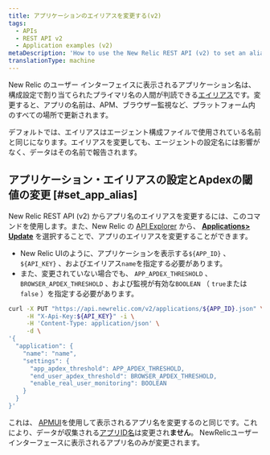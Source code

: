 ```yaml
---
title: アプリケーションのエイリアスを変更する(v2)
tags:
  - APIs
  - REST API v2
  - Application examples (v2)
metaDescription: 'How to use the New Relic REST API (v2) to set an alias for your application, in lieu of the primary app name set in the agent configuration.'
translationType: machine
---
```


New Relic のユーザー インターフェイスに表示されるアプリケーション名は、構成設定で割り当てられたプライマリ名の人間が判読できる[エイリアス](/docs/agents/manage-apm-agents/app-naming/rename-your-application#app-alias)です。変更すると、アプリの名前は、APM、ブラウザー監視など、プラットフォーム内のすべての場所で更新されます。

デフォルトでは、エイリアスはエージェント構成ファイルで使用されている名前と同じになります。エイリアスを変更しても、エージェントの設定名には影響がなく、データはその名前で報告されます。

## アプリケーション・エイリアスの設定とApdexの閾値の変更 [#set_app_alias]

New Relic REST API (v2) からアプリ名のエイリアスを変更するには、このコマンドを使用します。また、New Relic の [API Explorer](/docs/apis/rest-api-v2/api-explorer-v2/getting-started-new-relics-api-explorer) から、 [**Applications> Update**](https://rpm.newrelic.com/api/explore/applications/update) を選択することで、アプリのエイリアスを変更することができます。

* New Relic UIのように、アプリケーションを表示する`${APP_ID}` 、 `${API_KEY}` 、およびエイリアス`name`を指定する必要があります。
* また、変更されていない場合でも、 `APP_APDEX_THRESHOLD` 、 `BROWSER_APDEX_THRESHOLD` 、および監視が有効な`BOOLEAN` （ `true`または`false` ）を指定する必要があります。

```bash
curl -X PUT "https://api.newrelic.com/v2/applications/${APP_ID}.json" \
     -H "X-Api-Key:${API_KEY}" -i \
     -H 'Content-Type: application/json' \
     -d \
'{
  "application": {
    "name": "name",
    "settings": {
      "app_apdex_threshold": APP_APDEX_THRESHOLD,
      "end_user_apdex_threshold": BROWSER_APDEX_THRESHOLD,
      "enable_real_user_monitoring": BOOLEAN
    }
  }
}'
```

これは、 [APMUI](/docs/agents/manage-apm-agents/app-naming/rename-your-application)を使用して表示されるアプリ名を変更するのと同じです。これにより、データが収集される[アプリID名](/docs/agents/manage-apm-agents/app-naming/rename-your-application#app-identifier)は変更され**ません**。 NewRelicユーザーインターフェースに表示されるアプリ名のみが変更されます。